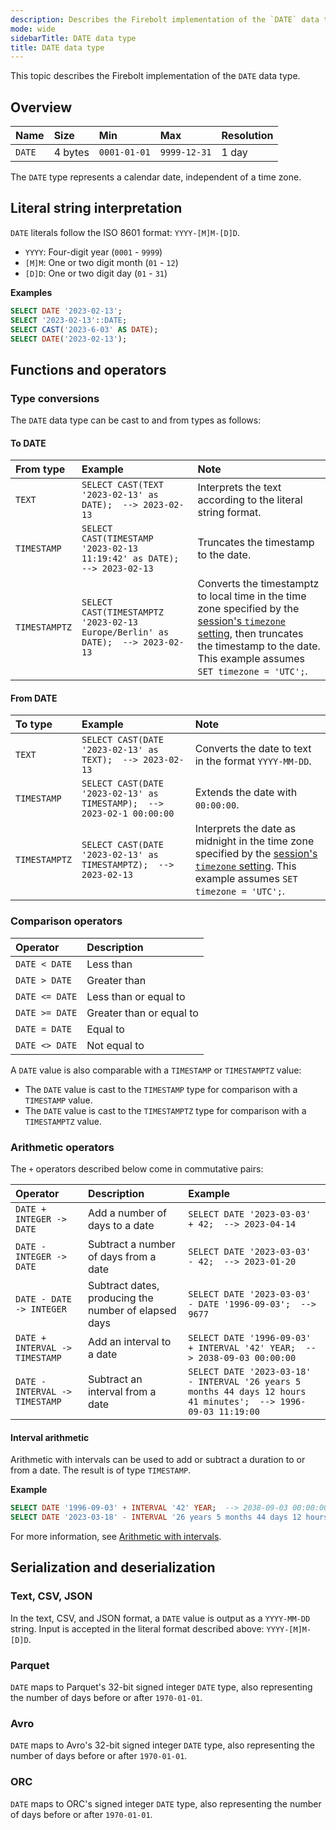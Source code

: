 ```yaml
---
description: Describes the Firebolt implementation of the `DATE` data type
mode: wide
sidebarTitle: DATE data type
title: DATE data type
---
```




This topic describes the Firebolt implementation of the `DATE` data type.


## Overview

| Name   | Size    | Min          | Max          | Resolution |
| :----- | :------ | :----------- | :----------- | :--------- |
| `DATE` | 4 bytes | `0001-01-01` | `9999-12-31` | 1 day      |

The `DATE` type represents a calendar date, independent of a time zone.

## Literal string interpretation

`DATE` literals follow the ISO 8601 format: `YYYY-[M]M-[D]D`.

* `YYYY`: Four-digit year (`0001` - `9999`)
* `[M]M`: One or two digit month (`01` - `12`)
* `[D]D`: One or two digit day (`01` - `31`)

**Examples**

```sql
SELECT DATE '2023-02-13';
SELECT '2023-02-13'::DATE;
SELECT CAST('2023-6-03' AS DATE);
SELECT DATE('2023-02-13');
```

## Functions and operators

### Type conversions

The `DATE` data type can be cast to and from types as follows:

#### To DATE


| From type     | Example                                                                        | Note                                                                                                                                                                                                                                              |
| :------------ | :----------------------------------------------------------------------------- | :------------------------------------------------------------------------------------------------------------------------------------------------------------------------------------------------------------------------------------------------ |
| `TEXT`        | `SELECT CAST(TEXT '2023-02-13' as DATE);  --> 2023-02-13`                      | Interprets the text according to the literal string format.                                                                                                                                                                                       |
| `TIMESTAMP`   | `SELECT CAST(TIMESTAMP '2023-02-13 11:19:42' as DATE);  --> 2023-02-13`        | Truncates the timestamp to the date.                                                                                                                                                                                                              |
| `TIMESTAMPTZ` | `SELECT CAST(TIMESTAMPTZ '2023-02-13 Europe/Berlin' as DATE);  --> 2023-02-13` | Converts the timestamptz to local time in the time zone specified by the [session's `timezone` setting](/Reference/system-settings#setting-the-time-zone), then truncates the timestamp to the date. This example assumes `SET timezone = 'UTC';`. |

#### From DATE


| To type       | Example                                                                | Note                                                                                                                                                                                             |
| :------------ | :--------------------------------------------------------------------- | :----------------------------------------------------------------------------------------------------------------------------------------------------------------------------------------------- |
| `TEXT`        | `SELECT CAST(DATE '2023-02-13' as TEXT);  --> 2023-02-13`              | Converts the date to text in the format `YYYY-MM-DD`.                                                                                                                                            |
| `TIMESTAMP`   | `SELECT CAST(DATE '2023-02-13' as TIMESTAMP);  --> 2023-02-1 00:00:00` | Extends the date with `00:00:00`.                                                                                                                                                                |
| `TIMESTAMPTZ` | `SELECT CAST(DATE '2023-02-13' as TIMESTAMPTZ);  --> 2023-02-13`       | Interprets the date as midnight in the time zone specified by the [session's `timezone` setting](/Reference/system-settings#setting-the-time-zone). This example assumes `SET timezone = 'UTC';`. |

### Comparison operators

| Operator       | Description              |
| :------------- | :----------------------- |
| `DATE < DATE`  | Less than                |
| `DATE > DATE`  | Greater than             |
| `DATE <= DATE` | Less than or equal to    |
| `DATE >= DATE` | Greater than or equal to |
| `DATE = DATE`  | Equal to                 |
| `DATE <> DATE` | Not equal to             |

A `DATE` value is also comparable with a `TIMESTAMP` or `TIMESTAMPTZ` value:

* The `DATE` value is cast to the `TIMESTAMP` type for comparison with a `TIMESTAMP` value.
* The `DATE` value is cast to the `TIMESTAMPTZ` type for comparison with a `TIMESTAMPTZ` value.

### Arithmetic operators

The `+` operators described below come in commutative pairs:

| Operator                       | Description                                          | Example                                                                                                         |
| :----------------------------- | :--------------------------------------------------- | :-------------------------------------------------------------------------------------------------------------- |
| `DATE + INTEGER -> DATE`       | Add a number of days to a date                       | `SELECT DATE '2023-03-03' + 42;  --> 2023-04-14`                                                                |
| `DATE - INTEGER -> DATE`       | Subtract a number of days from a date                | `SELECT DATE '2023-03-03' - 42;  --> 2023-01-20`                                                                |
| `DATE - DATE -> INTEGER`       | Subtract dates, producing the number of elapsed days | `SELECT DATE '2023-03-03' - DATE '1996-09-03';  --> 9677`                                                       |
| `DATE + INTERVAL -> TIMESTAMP` | Add an interval to a date                            | `SELECT DATE '1996-09-03' + INTERVAL '42' YEAR;  --> 2038-09-03 00:00:00`                                       |
| `DATE - INTERVAL -> TIMESTAMP` | Subtract an interval from a date                     | `SELECT DATE '2023-03-18' - INTERVAL '26 years 5 months 44 days 12 hours 41 minutes';  --> 1996-09-03 11:19:00` |

#### Interval arithmetic


Arithmetic with intervals can be used to add or subtract a duration to or from a date.
The result is of type `TIMESTAMP`.

**Example**

```sql
SELECT DATE '1996-09-03' + INTERVAL '42' YEAR;  --> 2038-09-03 00:00:00
SELECT DATE '2023-03-18' - INTERVAL '26 years 5 months 44 days 12 hours 41 minutes';  --> 1996-09-03 11:19:00
```

For more information, see [Arithmetic with intervals](/Reference/interval-arithmetic).

## Serialization and deserialization

### Text, CSV, JSON


In the text, CSV, and JSON format, a `DATE` value is output as a `YYYY-MM-DD` string. Input is accepted in the literal format described above: `YYYY-[M]M-[D]D`.

### Parquet


`DATE` maps to Parquet's 32-bit signed integer `DATE` type, also representing the number of days before or after `1970-01-01`.

### Avro


`DATE` maps to Avro's 32-bit signed integer `DATE` type, also representing the number of days before or after `1970-01-01`.

### ORC


`DATE` maps to ORC's signed integer `DATE` type, also representing the number of days before or after `1970-01-01`.

